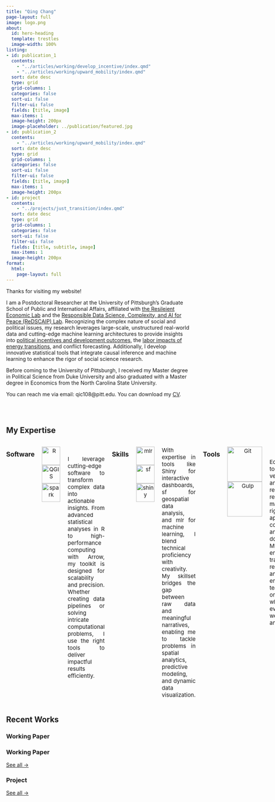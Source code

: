 ```yaml
---
title: "Qing Chang"
page-layout: full
image: logo.png
about:
  id: hero-heading
  template: trestles
  image-width: 100%
listing: 
- id: publication_1
  contents: 
    - "../articles/working/develop_incentive/index.qmd"
    - "../articles/working/upward_mobility/index.qmd"
  sort: date desc
  type: grid
  grid-columns: 1
  categories: false
  sort-ui: false
  filter-ui: false
  fields: [title, image]
  max-items: 1
  image-height: 200px
  image-placeholder: ../publication/featured.jpg
- id: publication_2
  contents: 
    - "../articles/working/upward_mobility/index.qmd"
  sort: date desc
  type: grid
  grid-columns: 1
  categories: false
  sort-ui: false
  filter-ui: false
  fields: [title, image]
  max-items: 1
  image-height: 200px
- id: project
  contents: 
    - "../projects/just_transition/index.qmd"
  sort: date desc
  type: grid
  grid-columns: 1
  categories: false
  sort-ui: false
  filter-ui: false
  fields: [title, subtitle, image]
  max-items: 1
  image-height: 200px
format: 
  html: 
    page-layout: full
---
```


::: {#hero-heading}
Thanks for visiting my website!

I am a Postdoctoral Researcher at the University of Pittsburgh’s Graduate School of Public and International Affairs, affiliated with [the Resileient Economic Lab](https://sites.pitt.edu/~mrfrank/resilientEconomy.html) and the [Responsible Data Science, Complexity, and AI for Peace (ReDSCAIP) Lab](https://michaelcolaresi.com/redscaip).
Recognizing the complex nature of social and political issues, my research leverages large-scale, unstructured real-world data and cutting-edge machine learning architectures to provide insights into [political incentives and development outcomes](articles.qmd), the [labor impacts of energy transitions](articles.qmd), and conflict forecasting.
Additionally, I develop innovative statistical tools that integrate causal inference and machine learning to enhance the rigor of social science research.

Before coming to the University of Pittsburgh, I received my Master degree in Political Science from Duke University and also graduated with a Master degree in Economics from the North Carolina State University.

You can reach me via email: qic108\@pitt.edu.
You can download my [CV](Qing_Chang_CV.pdf).
:::

<br> <br>

## My Expertise

::: {style="display: flex; justify-content: space-around; text-align: center; font-size: 15px; gap: 20px"}
### Software

![R](https://upload.wikimedia.org/wikipedia/commons/1/1b/R_logo.svg){width="50px"} ![QGIS](https://upload.wikimedia.org/wikipedia/commons/3/3e/QGIS_logo_minimal.svg){width="50px"} ![spark](https://raw.githubusercontent.com/apache/arrow/refs/heads/main/r/pkgdown/favicon/apple-touch-icon-180x180.png){width="50px"}

::: {style="display: flex; text-align: justify; font-size: 15px; margin-top: 1.5rem"}
I leverage cutting-edge software to transform complex data into actionable insights.
From advanced statistical analyses in R to high-performance computing with Arrow, my toolkit is designed for scalability and precision.
Whether creating data pipelines or solving intricate computational problems, I use the right tools to deliver impactful results efficiently.
:::

### Skills

![mlr](https://raw.githubusercontent.com/mlr-org/mlr3/refs/heads/main/man/figures/logo.png){width="50px"} ![sf](https://raw.githubusercontent.com/r-spatial/sf/refs/heads/main/pkgdown/favicon/apple-touch-icon-180x180.png){width="50px"} ![shiny](https://upload.wikimedia.org/wikipedia/commons/b/bf/Shiny_hex_logo.svg){width="50px"}

::: {style="display: flex; text-align: justify; font-size: 15px;"}
With expertise in tools like Shiny for interactive dashboards, sf for geospatial data analysis, and mlr for machine learning, I blend technical proficiency with creativity.
My skillset bridges the gap between raw data and meaningful narratives, enabling me to tackle problems in spatial analytics, predictive modeling, and dynamic data visualization.
:::

### Tools

![Git](https://upload.wikimedia.org/wikipedia/commons/e/e0/Git-logo.svg){width="95px"} ![Gulp](https://raw.githubusercontent.com/quarto-dev/quarto-cli/refs/heads/main/tests/docs/reveal/images/quarto.png){width="95px"}

::: {style="display: flex; text-align: justify; font-size: 15px; margin-top: 2rem"}
Equipped with tools like Git for version control and Quarto for reproducible reports, I maintain a rigorous approach to collaboration and documentation.
My workflow ensures transparency, reproducibility, and efficiency, empowering teams to focus on innovation while keeping everything well-organized and accessible.
:::
:::

## Recent Works

::: grid
::: g-col-3
### Working Paper

::: {#publication_1}
:::
:::

::: g-col-3
### Working Paper

::: {#publication_2}
:::

[See all →](../articles.html){.see-all}
:::

::: g-col-3
### Project

::: {#project}
:::

[See all →](../projects.html){.see-all}
:::
:::
